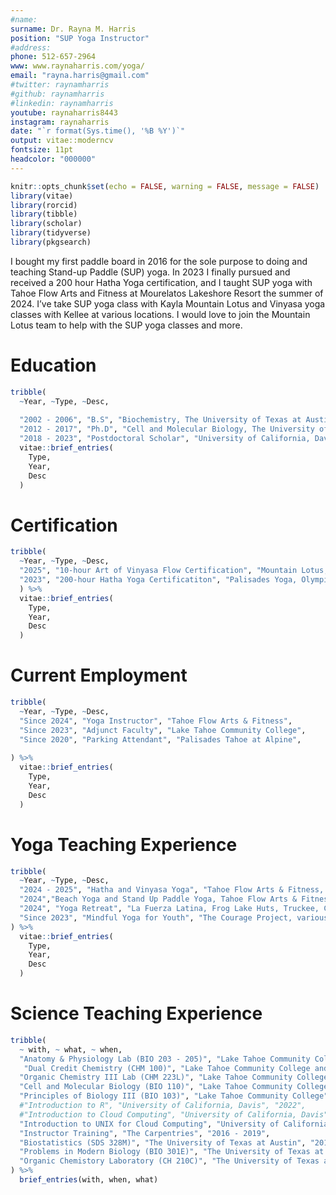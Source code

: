 ```yaml
---
#name:
surname: Dr. Rayna M. Harris
position: "SUP Yoga Instructor"
#address:  
phone: 512-657-2964
www: www.raynaharris.com/yoga/
email: "rayna.harris@gmail.com"
#twitter: raynamharris
#github: raynamharris
#linkedin: raynamharris
youtube: raynaharris8443
instagram: raynaharris
date: "`r format(Sys.time(), '%B %Y')`"
output: vitae::moderncv
fontsize: 11pt
headcolor: "000000"
---
```


```r
knitr::opts_chunk$set(echo = FALSE, warning = FALSE, message = FALSE)
library(vitae)
library(rorcid)
library(tibble)
library(scholar)
library(tidyverse)
library(pkgsearch)
```

I bought my first paddle board in 2016 for the sole purpose to doing and teaching Stand-up Paddle (SUP) yoga. In 2023 I finally pursued and received a 200 hour Hatha Yoga certification, and I taught SUP yoga with Tahoe Flow Arts and Fitness at Mourelatos Lakeshore Resort the summer of 2024. I've take SUP yoga class with Kayla Mountain Lotus and Vinyasa yoga classes with Kellee at various locations. I would love to join the Mountain Lotus team to help with the SUP yoga classes and more.

# Education

```r

tribble(
  ~Year, ~Type, ~Desc, 
  
  "2002 - 2006", "B.S", "Biochemistry, The University of Texas at Austin", 
  "2012 - 2017", "Ph.D", "Cell and Molecular Biology, The University of Texas at Austin",
  "2018 - 2023", "Postdoctoral Scholar", "University of California, Davis") %>% 
  vitae::brief_entries(
    Type,
    Year, 
    Desc
  )

```

# Certification

```r

tribble(
  ~Year, ~Type, ~Desc, 
  "2025", "10-hour Art of Vinyasa Flow Certification", "Mountain Lotus, Truckee, CA", 
  "2023", "200-hour Hatha Yoga Certificatiton", "Palisades Yoga, Olympic Valley, CA",
  ) %>% 
  vitae::brief_entries(
    Type,
    Year, 
    Desc
  )

```

# Current Employment

```r

tribble(
  ~Year, ~Type, ~Desc,
  "Since 2024", "Yoga Instructor", "Tahoe Flow Arts & Fitness",
  "Since 2023", "Adjunct Faculty", "Lake Tahoe Community College",
  "Since 2020", "Parking Attendant", "Palisades Tahoe at Alpine",
  
) %>% 
  vitae::brief_entries(
    Type,
    Year, 
    Desc
  ) 

```


# Yoga Teaching Experience

```r
tribble(
  ~Year, ~Type, ~Desc,
  "2024 - 2025", "Hatha and Vinyasa Yoga", "Tahoe Flow Arts & Fitness, Ritz Carlton Northstar",
  "2024","Beach Yoga and Stand Up Paddle Yoga, Tahoe Flow Arts & Fitness", "Mourelatos Lakeshore Resort", 
  "2024", "Yoga Retreat", "La Fuerza Latina, Frog Lake Huts, Truckee, CA", 
  "Since 2023", "Mindful Yoga for Youth", "The Courage Project, various locations in Tahoe"
) %>% 
  vitae::brief_entries(
    Type,
    Year, 
    Desc
  ) 
```



# Science Teaching Experience

```r
tribble(
  ~ with, ~ what, ~ when, 
  "Anatomy & Physiology Lab (BIO 203 - 205)", "Lake Tahoe Community College", "2024 - 2025", 
   "Dual Credit Chemistry (CHM 100)", "Lake Tahoe Community College and South Lake Tahoe High School", "Fall 2024", 
  "Organic Chemistry III Lab (CHM 223L)", "Lake Tahoe Community College", "Spring 2023", 
  "Cell and Molecular Biology (BIO 110)", "Lake Tahoe Community College", "Spring 2023", 
  "Principles of Biology III (BIO 103)", "Lake Tahoe Community College", "Winter 2023", 
  #"Introduction to R", "University of California, Davis", "2022", 
  #"Introduction to Cloud Computing", "University of California, Davis", "2022",
  "Introduction to UNIX for Cloud Computing", "University of California, Davis", "2022",
  "Instructor Training", "The Carpentries", "2016 - 2019",
  "Biostatistics (SDS 328M)", "The University of Texas at Austin", "2017", 
  "Problems in Modern Biology (BIO 301E)", "The University of Texas at Austin", "2013", 
  "Organic Chemistory Laboratory (CH 210C)", "The University of Texas at Austin",  "2007 - 2010",
) %>% 
  brief_entries(with, when, what)
```

